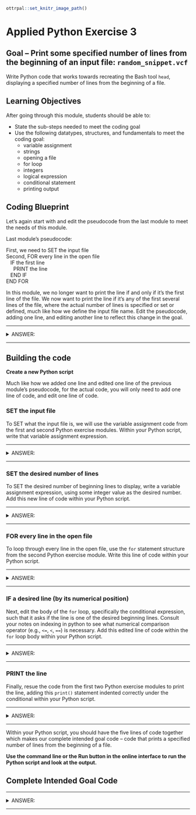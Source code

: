 ```r
ottrpal::set_knitr_image_path()
```

# Applied Python Exercise 3

## Goal -- Print some specified number of lines from the beginning of an input file: `random_snippet.vcf`

Write Python code that works towards recreating the Bash tool `head`, displaying a specified number of lines from the beginning of a file.

## Learning Objectives

After going through this module, students should be able to:

* State the sub-steps needed to meet the coding goal
* Use the following datatypes, structures, and fundamentals to meet the coding goal:
  * variable assignment
  * strings
  * opening a file
  * for loop
  * integers
  * logical expression
  * conditional statement
  * printing output

## Coding Blueprint

Let's again start with and edit the pseudocode from the last module to meet the needs of this module.

Last module's pseudocode:

First, we need to SET the input file <br />
Second, FOR every line in the open file <br />
&nbsp;&nbsp;  IF the first line <br />
&nbsp;&nbsp;&nbsp;&nbsp;    PRINT the line <br />
&nbsp;&nbsp;  END IF <br />
END FOR <br />

In this module, we no longer want to print the line if and only if it's the first line of the file. We now want to print the line if it's any of the first several lines of the file, where the actual number of lines is specified or set or defined, much like how we define the input file name. Edit the pseudocode, adding one line, and editing another line to reflect this change in the goal.

***
<details><summary> ANSWER: </summary>

First, we need to SET the input file <br />
Next, we need to SET the desired number of displayed lines <br />
Then, FOR every line in the open file <br />
&nbsp;&nbsp;  IF a desired line (by its numerical position) <br />
&nbsp;&nbsp;&nbsp;&nbsp;    PRINT the line <br />
&nbsp;&nbsp;  END IF <br />
END FOR <br />

</details>
***

## Building the code

**Create a new Python script**

Much like how we added one line and edited one line of the previous module's pseudocode, for the actual code, you will only need to add one line of code, and edit one line of code. 

### SET the input file 

To SET what the input file is, we will use the variable assignment code from the first and second Python exercise modules. Within your Python script, write that variable assignment expression. 

***
<details><summary> ANSWER: </summary>

```python
filename = "random_snippet.vcf"
```

</details>
***

### SET the desired number of lines

To SET the desired number of beginning lines to display, write a variable assignment expression, using some integer value as the desired number. Add this new line of code within your Python script.

***
<details><summary> ANSWER: </summary>

```python
n_lines = 10
```

</details>
***

### FOR every line in the open file

To loop through every line in the open file, use the `for` statement structure from the second Python exercise module. Write this line of code within your Python script.

***
<details><summary> ANSWER: </summary>

```python
for i, line in enumerate(open(filename)):
```

</details>
***

### IF a desired line (by its numerical position)

Next, edit the body of the `for` loop, specifically the conditional expression, such that it asks if the line is one of the desired beginning lines. Consult your notes on indexing in python to see what numerical comparison operator (e.g., `<=`, `<`, `==`) is necessary. Add this edited line of code within the `for` loop body within your Python script.

***
<details><summary> ANSWER: </summary>

```python
  if i < n_lines:
```

</details>
***

### PRINT the line

Finally, resue the code from the first two Python exercise modules to print the line, adding this `print()` statement indented correctly under the conditional within your Python script.

***
<details><summary> ANSWER: </summary>

```python
    print(line.strip('\r\n'))
```

</details>
***

Within your Python script, you should have the five lines of code together which makes our complete intended goal code -- code that prints a specified number of lines from the beginning of a file.

**Use the command line or the Run button in the online interface to run the Python script and look at the output.**

## Complete Intended Goal Code

***
<details><summary> ANSWER: </summary>

```python
filename = "random_snippet.vcf" #SET the input filename
n_lines = 10 #SET the desired number of lines
for i, line in enumerate(open(filename)): #FOR every line in the open file
  if i < n_lines: #IF a desired line by its numerical position
    print(line.strip('\r\n')) #PRINT the line
```

</details>
***
